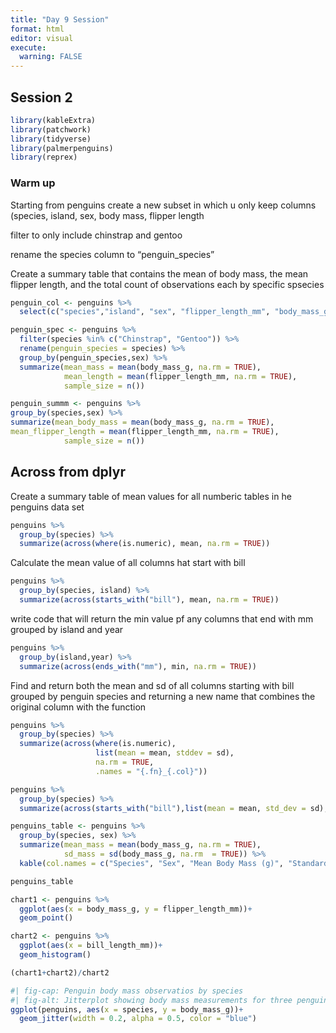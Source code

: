 ```yaml
---
title: "Day 9 Session"
format: html
editor: visual
execute:
  warning: FALSE
---
```


## Session 2

```r
library(kableExtra)
library(patchwork)
library(tidyverse)
library(palmerpenguins)
library(reprex)
```

### Warm up

Starting from penguins create a new subset in which u only keep columns (species, island, sex, body mass, flipper length

filter to only include chinstrap and gentoo

rename the species column to "penguin_species"

Create a summary table that contains the mean of body mass, the mean flipper length, and the total count of observations each by specific spsecies

```r
penguin_col <- penguins %>% 
  select(c("species","island", "sex", "flipper_length_mm", "body_mass_g", ))

penguin_spec <- penguins %>% 
  filter(species %in% c("Chinstrap", "Gentoo")) %>% 
  rename(penguin_species = species) %>% 
  group_by(penguin_species,sex) %>% 
  summarize(mean_mass = mean(body_mass_g, na.rm = TRUE),
            mean_length = mean(flipper_length_mm, na.rm = TRUE),
            sample_size = n())

penguin_summm <- penguins %>% 
group_by(species,sex) %>% 
summarize(mean_body_mass = mean(body_mass_g, na.rm = TRUE),
mean_flipper_length = mean(flipper_length_mm, na.rm = TRUE),
            sample_size = n())


```

## Across from dplyr

Create a summary table of mean values for all numberic tables in he penguins data set

```r
penguins %>% 
  group_by(species) %>% 
  summarize(across(where(is.numeric), mean, na.rm = TRUE))
```

Calculate the mean value of all columns hat start with bill

```r
penguins %>% 
  group_by(species, island) %>% 
  summarize(across(starts_with("bill"), mean, na.rm = TRUE))
```

write code that will return the min value pf any columns that end with mm grouped by island and year

```r
penguins %>% 
  group_by(island,year) %>% 
  summarize(across(ends_with("mm"), min, na.rm = TRUE))
```

Find and return both the mean and sd of all columns starting with bill grouped by penguin species and returning a new name that combines the original column with the function

```r
penguins %>% 
  group_by(species) %>% 
  summarize(across(where(is.numeric),
                   list(mean = mean, stddev = sd), 
                   na.rm = TRUE, 
                   .names = "{.fn}_{.col}"))
```

```r
penguins %>% 
  group_by(species) %>% 
  summarize(across(starts_with("bill"),list(mean = mean, std_dev = sd), na.rm = TRUE, .names = "{.col}_{.fn}"))
```

```r
penguins_table <- penguins %>% 
  group_by(species, sex) %>% 
  summarize(mean_mass = mean(body_mass_g, na.rm = TRUE),
            sd_mass = sd(body_mass_g, na.rm  = TRUE)) %>% 
  kable(col.names = c("Species", "Sex", "Mean Body Mass (g)", "Standard Deviation of Body Mass (g)"))

penguins_table
```

```r
chart1 <- penguins %>% 
  ggplot(aes(x = body_mass_g, y = flipper_length_mm))+
  geom_point()
```

```r
chart2 <- penguins %>% 
  ggplot(aes(x = bill_length_mm))+
  geom_histogram()

```

```r
(chart1+chart2)/chart2
```

```r
#| fig-cap: Penguin body mass observatios by species
#| fig-alt: Jitterplot showing body mass measurements for three penguin species obsereved near palmer insert trands here
ggplot(penguins, aes(x = species, y = body_mass_g))+
  geom_jitter(width = 0.2, alpha = 0.5, color = "blue")
```
